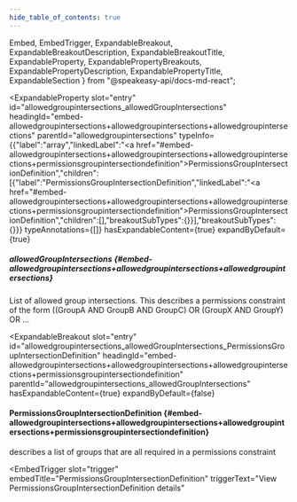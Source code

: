 ```yaml
---
hide_table_of_contents: true
---
```

  Embed,
  EmbedTrigger,
  ExpandableBreakout,
  ExpandableBreakoutDescription,
  ExpandableBreakoutTitle,
  ExpandableProperty,
  ExpandablePropertyBreakouts,
  ExpandablePropertyDescription,
  ExpandablePropertyTitle,
  ExpandableSection
} from "@speakeasy-api/docs-md-react";

<ExpandableSection>

<ExpandableProperty
  slot="entry"
  id="allowedgroupintersections_allowedGroupIntersections"
  headingId="embed-allowedgroupintersections+allowedgroupintersections+allowedgroupintersections"
  parentId="allowedgroupintersections"
  typeInfo={{"label":"array","linkedLabel":"<a href=\"#embed-allowedgroupintersections+allowedgroupintersections+allowedgroupintersections+permissionsgroupintersectiondefinition\">PermissionsGroupIntersectionDefinition</a>","children":[{"label":"PermissionsGroupIntersectionDefinition","linkedLabel":"<a href=\"#embed-allowedgroupintersections+allowedgroupintersections+allowedgroupintersections+permissionsgroupintersectiondefinition\">PermissionsGroupIntersectionDefinition</a>","children":[],"breakoutSubTypes":{}}],"breakoutSubTypes":{}}}
  typeAnnotations={[]}
  hasExpandableContent={true}
  expandByDefault={true}
>

<ExpandablePropertyTitle slot="title">

##### allowedGroupIntersections \{#embed-allowedgroupintersections+allowedgroupintersections+allowedgroupintersections\}

</ExpandablePropertyTitle>

<ExpandablePropertyDescription slot="description">

List of allowed group intersections. This describes a permissions constraint of the form ((GroupA AND GroupB AND GroupC) OR (GroupX AND GroupY) OR ...

</ExpandablePropertyDescription>

<ExpandablePropertyBreakouts slot="breakouts">

<ExpandableBreakout
  slot="entry"
  id="allowedgroupintersections_allowedGroupIntersections_PermissionsGroupIntersectionDefinition"
  headingId="embed-allowedgroupintersections+allowedgroupintersections+allowedgroupintersections+permissionsgroupintersectiondefinition"
  parentId="allowedgroupintersections_allowedGroupIntersections"
  hasExpandableContent={true}
  expandByDefault={false}
>

<ExpandableBreakoutTitle slot="title">

#### PermissionsGroupIntersectionDefinition \{#embed-allowedgroupintersections+allowedgroupintersections+allowedgroupintersections+permissionsgroupintersectiondefinition\}

</ExpandableBreakoutTitle>

<ExpandableBreakoutDescription slot="description">

describes a list of groups that are all required in a permissions constraint

</ExpandableBreakoutDescription>

<Embed slot="embed">

<EmbedTrigger
  slot="trigger"
  embedTitle="PermissionsGroupIntersectionDefinition"
  triggerText="View PermissionsGroupIntersectionDefinition details"
>

<Embedpermissionsgroupintersectiondefinition />

</EmbedTrigger>

</Embed>

</ExpandableBreakout>

</ExpandablePropertyBreakouts>

</ExpandableProperty>

</ExpandableSection>